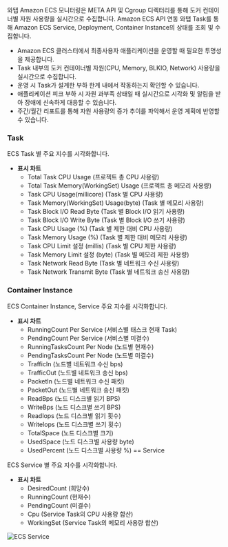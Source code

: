 와탭 Amazon ECS 모니터링은 META API 및 Cgroup 디렉터리를 통해 도커 컨테이너별 자원 사용량을 실시간으로 수집합니다. Amazon ECS API 연동 와탭 Task를 통해 Amazon ECS Service, Deployment, Container Instance의 상태를 조회 및 수집합니다.

* Amazon ECS 클러스터에서 최종사용자 애플리케이션을 운영할 때 필요한 투명성을 제공합니다. 
* Task 내부의 도커 컨테이너별 자원(CPU, Memory, BLKIO, Network) 사용량을 실시간으로 수집합니다. 
* 운영 시 Task가 설계한 부하 한계 내에서 작동하는지 확인할 수 있습니다. 
* 애플리케이션 피크 부하 시 자원 과부족 상태일 때 실시간으로 시각화 및 알림을 받아 장애에 신속하게 대응할 수 있습니다. 
* 주간/월간 리포트를 통해 자원 사용량의 증가 추이를 파악해서 운영 계획에 반영할 수 있습니다.

### Task

ECS Task 별 주요 지수를 시각화합니다.

* **표시 차트**
    * Total Task CPU Usage (프로젝트 총 CPU 사용량)
    * Total Task Memory(WorkingSet) Usage (프로젝트 총 메모리 사용량)
    * Task CPU Usage(millicore) (Task 별 CPU 사용량)
    * Task Memory(WorkingSet) Usage(byte) (Task 별 메모리 사용량)
    * Task Block I/O Read Byte (Task 별 Block I/O 읽기 사용량)
    * Task Block I/O Write Byte (Task 별 Block I/O 쓰기 사용량)
    * Task CPU Usage (%) (Task 별 제한 대비 CPU 사용량)
    * Task Memory Usage (%) (Task 별 제한 대비 메모리 사용량)
    * Task CPU Limit 설정 (millis) (Task 별 CPU 제한 사용량)
    * Task Memory Limit 설정 (byte) (Task 별 메모리 제한 사용량)
    * Task Network Read Byte (Task 별 네트워크 수신 사용량)
    * Task Network Transmit Byte (Task 별 네트워크 송신 사용량)

### Container Instance

ECS Container Instance, Service 주요 지수를 시각화합니다.

* **표시 차트**
    * RunningCount Per Service (서비스별 태스크 현재 Task)
    * PendingCount Per Service (서비스별 미결수)
    * RunningTasksCount Per Node (노드별 현재수)
    * PendingTasksCount Per Node (노드별 미결수)
    * TrafficIn (노드별 네트워크 수신 bps)
    * TrafficOut (노드별 네트워크 송신 bps)
    * PacketIn (노드별 네트워크 수신 패킷)
    * PacketOut (노드별 네트워크 송신 패킷)
    * ReadBps (노드 디스크별 읽기 BPS)
    * WriteBps (노드 디스크별 쓰기 BPS)
    * ReadIops (노드 디스크별 읽기 횟수)
    * WriteIops (노드 디스크별 쓰기 횟수)
    * TotalSpace (노드 디스크별 크기)
    * UsedSpace (노드 디스크별 사용량 byte)
    * UsedPercent (노드 디스크별 사용량 %) == Service

ECS Service 별 주요 지수를 시각화합니다.

* **표시 차트**
    * DesiredCount (희망수)
    * RunningCount (현재수)
    * PendingCount (미결수)
    * Cpu (Service Task의 CPU 사용량 합산)
    * WorkingSet (Service Task의 메모리 사용량 합산)

![ECS Service](https://img.whatap.io/media/images/aws_ecs_whatap_monitoring_service.png)